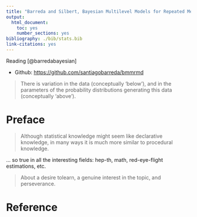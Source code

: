 ```yaml
---
title: "Barreda and Silbert, Bayesian Multilevel Models for Repeated Measures Data"
output:
  html_document:
    toc: yes
    number_sections: yes
bibliography: ./bib/stats.bib
link-citations: yes
---
```


Reading [@barredabayesian]

- Github: <https://github.com/santiagobarreda/bmmrmd>

> There is variation in the data (conceptually ‘below’), and in the parameters of the probability distributions generating this data (conceptually ‘above’). 


# Preface {-}


> Although statistical knowledge might seem like declarative knowledge, in many ways it is much more similar to procedural knowledge.

... so true in all the interesting fields: hep-th, math, red-eye-flight estimations, etc.

> About a desire tolearn, a genuine interest in the topic, and perseverance.



# Reference

